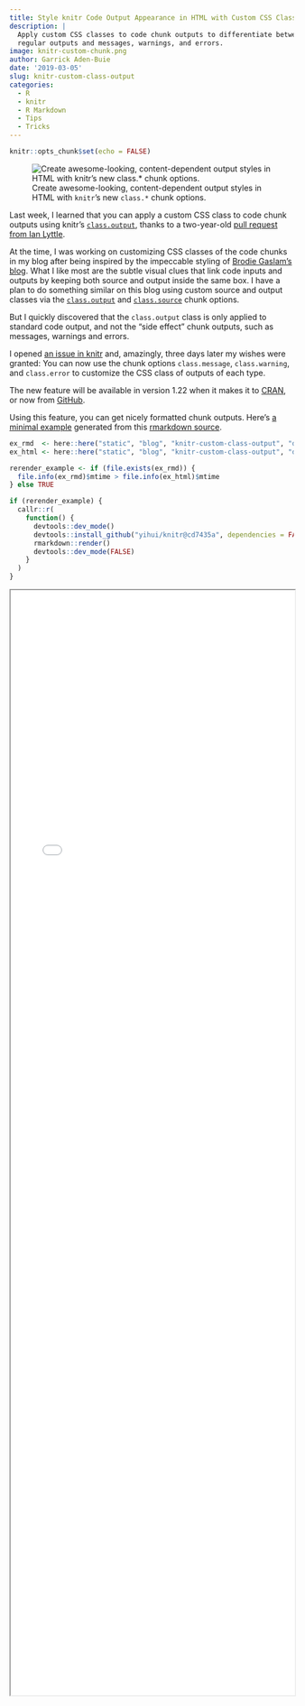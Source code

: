 ```yaml
---
title: Style knitr Code Output Appearance in HTML with Custom CSS Classes
description: |
  Apply custom CSS classes to code chunk outputs to differentiate between
  regular outputs and messages, warnings, and errors.
image: knitr-custom-chunk.png
author: Garrick Aden-Buie
date: '2019-03-05'
slug: knitr-custom-class-output
categories:
  - R
  - knitr
  - R Markdown
  - Tips
  - Tricks
---
```


```r
knitr::opts_chunk$set(echo = FALSE)
```

<!-- Links -->
[knitr-og-issue]: https://github.com/yihui/knitr/pull/1335
[knitr-issue]: https://github.com/yihui/knitr/issues/1676
[stackoverflow-question]: https://stackoverflow.com/questions/48538373/chunk-option-class-output-is-not-working-on-error-message
[knitr-class-output]: https://yihui.name/knitr/options/#text-results
[knitr-class-source]: https://yihui.name/knitr/options/#code-decoration
[knitr-example]: https://github.com/yihui/knitr-examples/blob/master/116-html-class.Rmd
[knitr-gh]: https://github.com/yihui/knitr
[knitr-cran]: https://cran.r-project.org/package=knitr
[brodieg-code]: https://www.brodieg.com/2019/02/09/favicons-from-the-comfort-of-your-r-session/#fn2

![Create awesome-looking, content-dependent output styles in HTML with `knitr`'s new `class.*` chunk options.](knitr-custom-chunk.png)

Last week, I learned that you can apply a custom CSS class to code chunk outputs using <span class="pkg">knitr</span>'s [`class.output`][knitr-class-output], thanks to a two-year-old [pull request from Ian Lyttle][knitr-og-issue].

At the time, I was working on customizing CSS classes of the code chunks in my blog after being inspired by the impeccable styling of [Brodie Gaslam's blog][brodieg-code].
What I like most are the subtle visual clues that link code inputs and outputs by keeping both source and output inside the same box.
I have a plan to do something similar on this blog using custom source and output classes via the [`class.output`][knitr-class-output] and [`class.source`][knitr-class-source] chunk options.

But I quickly discovered that the `class.output` class is only applied to standard code output, and not the "side effect" chunk outputs, such as messages, warnings and errors.

I opened [an issue in knitr][knitr-issue] and, amazingly, three days later my wishes were granted:
You can now use the chunk options `class.message`, `class.warning`, and `class.error` to customize the CSS class of outputs of each type.

The new feature will be available in version 1.22 when it makes it to [CRAN][knitr-cran], or now from [GitHub][knitr-gh].

Using this feature, you can get nicely formatted chunk outputs.
Here's [a minimal example](demo.html) generated from this
[rmarkdown source](demo.Rmd).

```r
ex_rmd  <- here::here("static", "blog", "knitr-custom-class-output", "demo.Rmd")
ex_html <- here::here("static", "blog", "knitr-custom-class-output", "demo.html")

rerender_example <- if (file.exists(ex_rmd)) {
  file.info(ex_rmd)$mtime > file.info(ex_html)$mtime
} else TRUE

if (rerender_example) {
  callr::r(
    function() {
      devtools::dev_mode()
      devtools::install_github("yihui/knitr@cd7435a", dependencies = FALSE)
      rmarkdown::render()
      devtools::dev_mode(FALSE)
    }
  )
}
```

<div class="iframe-container" style="height: 50vh;">
<iframe src="demo.html" width="100%" height="98%">
</iframe>
</div>
